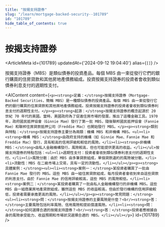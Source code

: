 ```yaml
---
title: "按揭支持證券"
slug: "/learn/mortgage-backed-security--101789"
id: "101789"
hide_table_of_contents: true
---
```



# 按揭支持證券

<ArticleMeta id={101789} updatedAt={'2024-09-12 19:04:40'} alias={`[]`} />
<div className='border-solid border-b border-t-0 my-4 border-[var(--ifm-color-gray-300)]' />

按揭支持證券（MBS）是類似債券的投資產品。每個 MBS 由一束從發行它們的銀行購買的住房貸款和其他房地產債務組成。投資按揭支持證券的投資者會收到類似債券利息支付的週期性支付。

<AIContent content={`<p><strong>定義：</strong>按揭支持證券（Mortgage-Backed Securities，簡稱 MBS）是一種類似債券的投資產品。每個 MBS 由一束從發行它們的銀行購買的住房貸款和其他房地產債務組成。投資按揭支持證券的投資者會收到類似債券利息支付的週期性支付。</p><p><strong>起源：</strong>按揭支持證券的概念起源於 20 世紀 70 年代的美國。當時，美國政府為了促進住房市場的發展，推出了這種金融工具。1970 年，政府國民抵押協會（Ginnie Mae）發行了第一批 MBS，隨後聯邦國民抵押協會（Fannie Mae）和聯邦住房貸款抵押公司（Freddie Mac）也開始發行 MBS。</p><p><strong>類別與特點：</strong>按揭支持證券主要分為兩類：機構 MBS 和非機構 MBS。<ul><li><strong>機構 MBS：</strong>由政府支持的機構（如 Ginnie Mae、Fannie Mae 和 Freddie Mac）發行，具有較高的信用評級和較低的風險。</li><li><strong>非機構 MBS：</strong>由私人金融機構發行，風險較高，但也可能提供更高的收益。</li></ul>按揭支持證券的特點包括：<ul><li>週期性支付：投資者會收到類似債券利息支付的週期性支付。</li><li>風險分散：由於 MBS 由多筆貸款組成，單個貸款違約的風險被分散。</li><li>流動性：MBS 在二級市場上交易，具有一定的流動性。</li></ul></p><p><strong>具體案例：</strong><ul><li><strong>案例一：</strong>某投資者購買了一批由 Fannie Mae 發行的 MBS。這些 MBS 由一組住房貸款組成，每月投資者會收到來自這些貸款的利息支付。由於 Fannie Mae 的信用評級較高，這些 MBS 的風險較低。</li><li><strong>案例二：</strong>某投資者購買了一批由私人金融機構發行的非機構 MBS。這些 MBS 由一組商業房地產貸款組成，雖然這些 MBS 的收益較高，但由於發行機構的信用評級較低，投資者需要承擔更高的風險。</li></ul></p><p><strong>常見問題：</strong><ul><li><strong>問：</strong>按揭支持證券的主要風險是什麼？<br/><strong>答：</strong>主要風險包括利率風險、信用風險和提前償還風險。</li><li><strong>問：</strong>如何選擇合適的按揭支持證券？<br/><strong>答：</strong>投資者應根據自身的風險承受能力、收益預期和市場狀況選擇合適的 MBS。</li></ul></p>`} id={101789} />
